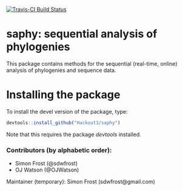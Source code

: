 [![Travis-CI Build Status](https://travis-ci.org/Hackout3/saphy.svg?branch=master)](https://travis-ci.org/Hackout3/saphy)

# saphy: sequential analysis of phylogenies

This package contains methods for the sequential (real-time, online) analysis of phylogenies and sequence data.

\begin{center}
![Schema v1.0] (inst/scheme.png)
\end{center}

# Installing the package

To install the devel version of the package, type:
```r
devtools::install_github("Hackout3/saphy")
```

Note that this requires the package *devtools* installed.

### Contributors (by alphabetic order):
- Simon Frost (@sdwfrost)
- OJ Watson (@OJWatson)

Maintainer (temporary): Simon Frost (sdwfrost@gmail.com)
